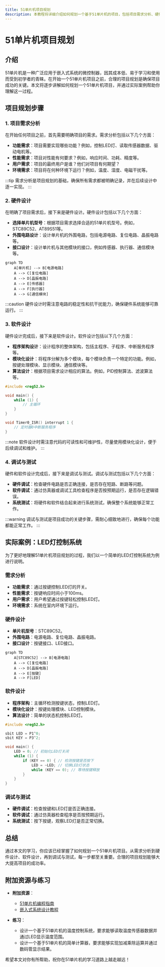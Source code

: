 ```yaml
---
title: 51单片机项目规划
description: 本教程将详细介绍如何规划一个基于51单片机的项目，包括项目需求分析、硬件设计、软件设计以及调试与测试。适合初学者学习。
---
```


# 51单片机项目规划

## 介绍

51单片机是一种广泛应用于嵌入式系统的微控制器，因其成本低、易于学习和使用而受到初学者的青睐。在开始一个51单片机项目之前，合理的项目规划是确保项目成功的关键。本文将逐步讲解如何规划一个51单片机项目，并通过实际案例帮助你理解这一过程。

## 项目规划步骤

### 1. 项目需求分析

在开始任何项目之前，首先需要明确项目的需求。需求分析包括以下几个方面：

- **功能需求**：项目需要实现哪些功能？例如，控制LED灯、读取传感器数据、驱动电机等。
- **性能需求**：项目对性能有何要求？例如，响应时间、功耗、精度等。
- **用户需求**：项目的最终用户是谁？他们对项目有何期望？
- **环境需求**：项目将在何种环境下运行？例如，温度、湿度、电磁干扰等。

:::tip
需求分析是项目规划的基础，确保所有需求都被明确记录，并在后续设计中逐一实现。
:::

### 2. 硬件设计

在明确了项目需求后，接下来是硬件设计。硬件设计包括以下几个方面：

- **选择单片机型号**：根据项目需求选择合适的51单片机型号。例如，STC89C52、AT89S51等。
- **外围电路设计**：设计单片机的外围电路，包括电源电路、复位电路、晶振电路等。
- **接口设计**：设计单片机与其他模块的接口，例如传感器、执行器、通信模块等。

```mermaid
graph TD
    A[单片机] --> B[电源电路]
    A --> C[复位电路]
    A --> D[晶振电路]
    A --> E[传感器]
    A --> F[执行器]
    A --> G[通信模块]
```

:::caution
硬件设计时需注意电路的稳定性和抗干扰能力，确保硬件系统能够可靠运行。
:::

### 3. 软件设计

硬件设计完成后，接下来是软件设计。软件设计包括以下几个方面：

- **程序架构设计**：设计程序的整体架构，包括主程序、子程序、中断服务程序等。
- **模块化设计**：将程序分解为多个模块，每个模块负责一个特定的功能。例如，按键处理模块、显示模块、通信模块等。
- **算法设计**：根据项目需求设计相应的算法。例如，PID控制算法、滤波算法等。

```c
#include <reg52.h>

void main() {
    while (1) {
        // 主循环
    }
}

void Timer0_ISR() interrupt 1 {
    // 定时器0中断服务程序
}
```

:::note
软件设计时需注意代码的可读性和可维护性，尽量使用模块化设计，便于后续调试和维护。
:::

### 4. 调试与测试

硬件和软件设计完成后，接下来是调试与测试。调试与测试包括以下几个方面：

- **硬件调试**：检查硬件电路是否正确连接，是否存在短路、断路等问题。
- **软件调试**：通过仿真器或调试工具检查程序是否按预期运行，是否存在逻辑错误。
- **系统测试**：将硬件和软件结合起来进行系统测试，确保整个系统能够正常工作。

:::warning
调试与测试是项目成功的关键步骤，需耐心细致地进行，确保每个功能都能正常工作。
:::

## 实际案例：LED灯控制系统

为了更好地理解51单片机项目规划的过程，我们以一个简单的LED灯控制系统为例进行说明。

### 需求分析

- **功能需求**：通过按键控制LED灯的开关。
- **性能需求**：按键响应时间小于100ms。
- **用户需求**：用户希望通过按键轻松控制LED灯。
- **环境需求**：系统在室内环境下运行。

### 硬件设计

- **单片机型号**：STC89C52。
- **外围电路**：电源电路、复位电路、晶振电路。
- **接口设计**：按键接口、LED接口。

```mermaid
graph TD
    A[STC89C52] --> B[电源电路]
    A --> C[复位电路]
    A --> D[晶振电路]
    A --> E[按键]
    A --> F[LED]
```

### 软件设计

- **程序架构**：主循环检测按键状态，控制LED灯。
- **模块化设计**：按键处理模块、LED控制模块。
- **算法设计**：简单的状态机控制LED灯。

```c
#include <reg52.h>

sbit LED = P1^0;
sbit KEY = P3^2;

void main() {
    LED = 0; // 初始化LED灯关闭
    while (1) {
        if (KEY == 0) { // 检测按键是否按下
            LED = ~LED; // 切换LED灯状态
            while (KEY == 0); // 等待按键释放
        }
    }
}
```

### 调试与测试

- **硬件调试**：检查按键和LED灯是否正确连接。
- **软件调试**：通过仿真器检查程序是否按预期运行。
- **系统测试**：按下按键，观察LED灯是否正常切换。

## 总结

通过本文的学习，你应该已经掌握了如何规划一个51单片机项目。从需求分析到硬件设计、软件设计，再到调试与测试，每一步都至关重要。合理的项目规划能够大大提高项目的成功率。

## 附加资源与练习

- **附加资源**：
  - [51单片机编程指南](https://example.com)
  - [嵌入式系统设计教程](https://example.com)

- **练习**：
  - 设计一个基于51单片机的温度控制系统，要求能够读取温度传感器数据并通过LED显示温度范围。
  - 设计一个基于51单片机的简单计算器，要求能够实现加减乘除运算并通过数码管显示结果。

希望本文对你有所帮助，祝你在51单片机的学习道路上越走越远！